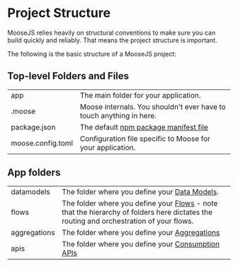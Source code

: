 
# Project Structure

MooseJS relies heavily on structural conventions to make sure you can build quickly and reliably. That means the project structure is important.

The following is the basic structure of a MooseJS project:

<FileTree>
  <FileTree.Folder name=".moose" />
  <FileTree.Folder name="app" defaultOpen>
    <FileTree.Folder name="datamodels" defaultOpen>
      <FileTree.File name="models.ts" />
    </FileTree.Folder>
    <FileTree.Folder name="flows" defaultOpen>
      <FileTree.Folder name="sourceModel" defaultOpen>
        <FileTree.Folder name="destinationModel" defaultOpen>
          <FileTree.File name="flow.ts" />
        </FileTree.Folder>
      </FileTree.Folder>
    </FileTree.Folder>
    <FileTree.Folder name="aggregations" defaultOpen>
      <FileTree.File name="aggregation.ts" />
    </FileTree.Folder>
    <FileTree.Folder name="apis" defaultOpen>
      <FileTree.File name="data-api.ts" />
    </FileTree.Folder>
  </FileTree.Folder>
  <FileTree.File name="package.json" />
  <FileTree.File name="moose.config.toml" />
</FileTree>

## Top-level Folders and Files

|                   |                                                                                                      |
| ----------------- | ---------------------------------------------------------------------------------------------------- |
| app               | The main folder for your application.                                                                |
| .moose            | Moose internals. You shouldn't ever have to touch anything in here.                                  |
| package.json      | The default [npm package manifest file](https://docs.npmjs.com/cli/v10/configuring-npm/package-json) |
| moose.config.toml | Configuration file specific to Moose for your application.                                           |

## App folders

|              |                                                                                                                                                                   |
| ------------ | ----------------------------------------------------------------------------------------------------------------------------------------------------------------- |
| datamodels   | The folder where you define your [Data Models](../building/data-models/intro).                                                                                    |
| flows        | The folder where you define your [Flows](../building/flows/intro) - note that the hierarchy of folders here dictates the routing and orchestration of your flows. |
| aggregations | The folder where you define your [Aggregations](../building/aggregations/intro)                                                                                   |
| apis         | The folder where you define your [Consumption APIs](../building/consumption-apis/intro)                                                                           |
